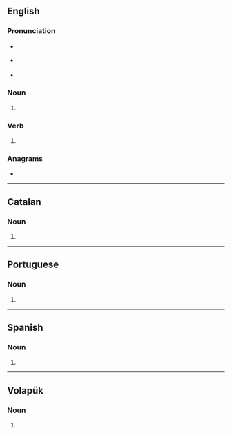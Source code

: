 ==English==

===Pronunciation===
* {{a|RP}} {{IPA|en|/bəʊdz/}}
* {{a|GenAm}} {{IPA|en|/boʊdz/}}
* {{rhymes|en|əʊdz}}

===Noun===
{{head|en|noun form}}

# {{plural of|en|bode}}

===Verb===
{{head|en|verb form}}

# {{en-third-person singular of|bode}}

===Anagrams===
* {{anagrams|en|a=bdeos|Debos}}

----

==Catalan==

===Noun===
{{head|ca|noun form}}

# {{plural of|ca|boda}}

----

==Portuguese==

===Noun===
{{head|pt|noun plural form}}

# {{plural of|pt|bode}}

----

==Spanish==

===Noun===
{{head|es|noun plural form}}

# {{plural of|es|bode}}

----

==Volapük==

===Noun===
{{head|vo|noun form}}

# {{inflection of|vo|bod||dat|p}}